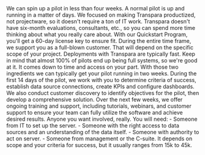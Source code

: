 
<SearchWrapper>
  <AccordionGroup>
    <Accordion title="How quickly can you spin up a pilot?">
      We can spin up a pilot in less than four weeks.
      A normal pilot is up and running in a matter of days. We focused on making Transpara productized, not projectware, so it doesn't require a ton of IT work. Transpara doesn't have six-month evaluations, consultants, etc., so you can spend more time thinking about what you really care about. 
    </Accordion>
    <Accordion title="How long does a pilot normally last?">
      With our Quickstart Program, you'll get a 60-day license key to ensure fit. During the entire time frame, we support you as a full-blown customer.
    </Accordion>
    <Accordion title="How quickly can you convert the pilot into a full system deployment?">
      That will depend on the specific scope of your project. Deployments with Transpara are typically fast. Keep in mind that almost 100% of pilots end up being full systems, so we're good at it.
    </Accordion>
    <Accordion title="What are the requirements for a pilot?">
      It comes down to time and access on your part. With those two ingredients we can typically get your pilot running in two weeks.
    </Accordion>
    <Accordion title="What support do you provide during a pilot?">
      During the first 14 days of the pilot, we work with you to determine criteria of success, establish data source connections, create KPIs and configure dashboards. We also conduct customer discovery to identify objectives for the pilot, then develop a comprehensive solution. Over the next few weeks, we offer ongoing training and support, including tutorials, webinars, and customer support to ensure your team can fully utilize the software and achieve desired results.
    </Accordion>
    <Accordion title="Who on our side needs to be involved in scoping a pilot or setting up the system?">
      Anyone you want involved, really. You will need:
      - Someone from IT to set up the server.
      - Someone with the right access to data sources and an understanding of the data itself.
      - Someone with authority to act on server.
      - Someone from management or the C-suite.
    </Accordion>
    <Accordion title="What is the normal cost of a pilot and what is included?">
      It depends on scope and your criteria for success, but it usually ranges from 15k to 45k.
    </Accordion>
  </AccordionGroup>
</SearchWrapper>